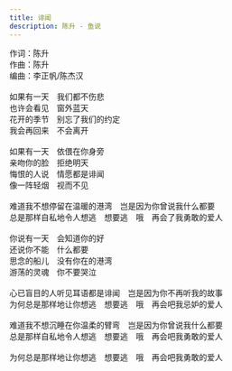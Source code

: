 ```yaml
---
title: 诽闻
description: 陈升 - 鱼说
---
```


作词：陈升<br />作曲：陈升<br />编曲：李正帆/陈杰汉<br /><br />如果有一天　我们都不伤悲<br />也许会看见　窗外蓝天<br />花开的季节　别忘了我们的约定<br />我会再回来　不会离开<br /><br />如果有一天　依偎在你身旁<br />亲吻你的脸　拒绝明天<br />悔恨的人说　情愿都是诽闻<br />像一阵轻烟　视而不见<br /><br />难道我不想停留在温暖的港湾　岂是因为你曾说我什么都要<br />总是那样自私地令人想逃　想要逃　哦　再会了我勇敢的爱人<br /><br />你说有一天　会知道你的好<br />还说你不能　什么都要<br />思念的船儿　没有你在的港湾<br />游荡的灵魂　你不要哭泣<br /><br />心已盲目的人听见耳语都是诽闻　岂是因为你不再听我的故事<br />为何总是那样地让你想逃　想要逃　哦　再会吧我忌妒的爱人<br /><br />难道我不想沉睡在你温柔的臂弯　岂是因为你曾说我什么都要<br />总是那样自私地令人想逃　想要逃　哦　再会吧我勇敢的爱人<br /><br />为何总是那样地让你想逃　想要逃　哦　再会吧我勇敢的爱人